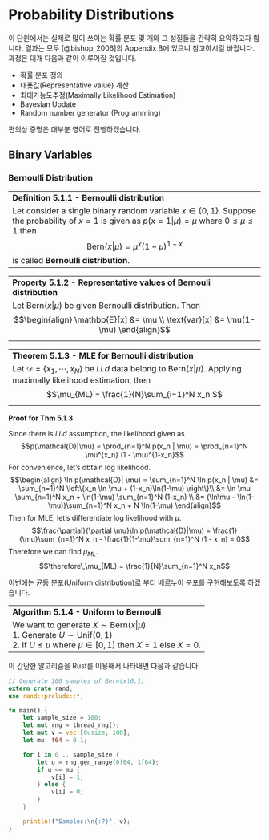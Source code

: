 # Probability Distributions {#dist}

이 단원에서는 실제로 많이 쓰이는 확률 분포 몇 개와 그 성질들을 간략히 요약하고자 합니다.
결과는 모두 [@bishop_2006]의 Appendix B에 있으니 참고하시길 바랍니다.
과정은 대개 다음과 같이 이루어질 것입니다.

* 확률 분포 정의
* 대푯값(Representative value) 계산
* 최대가능도추정(Maximally Likelihood Estimation)
* Bayesian Update
* Random number generator (Programming)

편의상 증명은 대부분 영어로 진행하겠습니다.

## Binary Variables

### Bernoulli Distribution

------------------------------------------------------------------------
**Definition 5.1.1 - Bernoulli distribution**

Let consider a single binary random variable $x\in\{0,1\}$.
Suppose the probability of $x=1$ is given as $p(x=1|\mu) = \mu$ where
$0\leq \mu \leq 1$ then
$$\text{Bern}(x|\mu) = \mu^x(1 - \mu)^{1-x}$$
is called **Bernoulli distribution**.
------------------------------------------------------------------------

------------------------------------------------------------------------
**Property 5.1.2 - Representative values of Bernouli distribution **

Let $\text{Bern}(x|\mu)$ be given Bernoulli distribution. Then
$$\begin{align}
    \mathbb{E}[x] &= \mu \\
    \text{var}[x] &= \mu(1-\mu)
\end{align}$$
------------------------------------------------------------------------

------------------------------------------------------------------------
**Theorem 5.1.3 - MLE for Bernoulli distribution **

Let $\mathcal{D} = \{x_1, \cdots, x_N\}$ be *i.i.d* data belong to
$\text{Bern}(x|\mu)$. Applying maximally likelihood estimation, then
$$\mu_{ML} = \frac{1}{N}\sum_{i=1}^N x_n $$
------------------------------------------------------------------------

**Proof for Thm 5.1.3**

Since there is *i.i.d* assumption, the likelihood given as
$$p(\mathcal{D}|\mu) = \prod_{n=1}^N p(x_n | \mu) = \prod_{n=1}^N \mu^{x_n} (1 - \mu)^{1-x_n}$$
For convenience, let's obtain log likelihood.
$$\begin{align}
    \ln p(\mathcal{D}| \mu) = \sum_{n=1}^N \ln p(x_n | \mu) &= \sum_{n=1}^N \left\{x_n \ln \mu + (1-x_n)\ln(1-\mu) \right\}\\
    &= \ln \mu \sum_{n=1}^N x_n + \ln(1-\mu) \sum_{n=1}^N (1-x_n) \\
    &= (\ln\mu - \ln(1-\mu))\sum_{n=1}^N x_n + N \ln(1-\mu)
\end{align}$$
Then for MLE, let's differentiate log likelihood with $\mu$.
$$\frac{\partial}{\partial \mu}\ln p(\mathcal{D}|\mu) = \frac{1}{\mu}\sum_{n=1}^N x_n - \frac{1}{1-\mu}\sum_{n=1}^N (1 - x_n) = 0$$
Therefore we can find $\mu_{ML}$.
$$\therefore\,\mu_{ML} = \frac{1}{N}\sum_{n=1}^N x_n$$

이번에는 균등 분포(Uniform distribution)로 부터 베르누이 분포를 구현해보도록 하겠습니다.

------------------------------------------------------------------------
**Algorithm 5.1.4 - Uniform to Bernoulli **

We want to generate $X \sim \text{Bern}(x | \mu)$. <br/>
1. Generate $U \sim \text{Unif}(0,1)$ <br/>
2. If $U \leq \mu$ where $\mu \in [0, 1]$ then $X = 1$ else $X = 0$.
------------------------------------------------------------------------

이 간단한 알고리즘을 Rust를 이용해서 나타내면 다음과 같습니다.

```rust
// Generate 100 samples of Bern(x|0.1)
extern crate rand;
use rand::prelude::*;

fn main() {
    let sample_size = 100;
    let mut rng = thread_rng();
    let mut v = vec![0usize; 100];
    let mu: f64 = 0.1;

    for i in 0 .. sample_size {
        let u = rng.gen_range(0f64, 1f64);
        if u <= mu {
            v[i] = 1;
        } else {
            v[i] = 0;
        }
    }

    println!("Samples:\n{:?}", v);
}
```